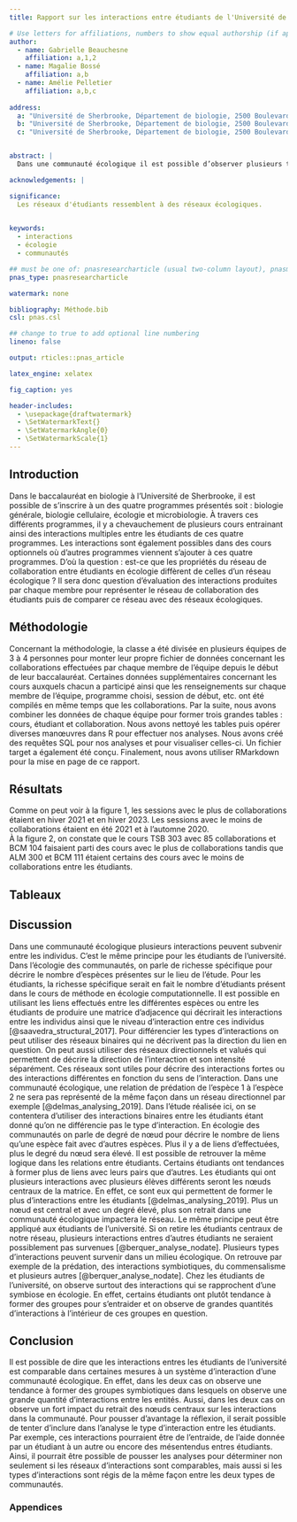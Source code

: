 ```yaml
---
title: Rapport sur les interactions entre étudiants de l'Université de Sherbrooke

# Use letters for affiliations, numbers to show equal authorship (if applicable) and to indicate the corresponding author
author:
  - name: Gabrielle Beauchesne
    affiliation: a,1,2
  - name: Magalie Bossé
    affiliation: a,b
  - name: Amélie Pelletier
    affiliation: a,b,c
    
address:
  a: "Université de Sherbrooke, Département de biologie, 2500 Boulevard de l'Université, Sherbrooke, Québec, J1K 2R1"
  b: "Université de Sherbrooke, Département de biologie, 2500 Boulevard de l'Université, Sherbrooke, Québec, J1K 2R1"
  c: "Université de Sherbrooke, Département de biologie, 2500 Boulevard de l'Université, Sherbrooke, Québec, J1K 2R1"


abstract: |
  Dans une communauté écologique il est possible d’observer plusieurs types d’interactions entres les espèces qui sont présentes. En observant ces interactions on constate certains agencements au sein de ces communautés. Par exemple, on peut observer certaines espèces qui interagissent plus entres elles que d’autres. On peut aussi observer que des espèces interagissent avec un grand nombre d’autres espèces faisant d’eux un point central des relations écologiques de cette communauté. Le même genre d’interactions peut être retrouvée en société. En effet, en comparant les interactions entres les étudiants en biologie de l’Université de Sherbrooke on constate que les interactions forment eux aussi des agencements bien particuliers qui se rapproche beaucoup de ce qu’on peut retrouver en nature.

acknowledgements: |

significance:
  Les réseaux d'étudiants ressemblent à des réseaux écologiques.
  

keywords:
  - interactions
  - écologie
  - communautés

## must be one of: pnasresearcharticle (usual two-column layout), pnasmathematics (one column layout), or pnasinvited (invited submissions only)
pnas_type: pnasresearcharticle

watermark: none

bibliography: Méthode.bib
csl: pnas.csl

## change to true to add optional line numbering
lineno: false

output: rticles::pnas_article

latex_engine: xelatex

fig_caption: yes

header-includes:
  - \usepackage{draftwatermark}
  - \SetWatermarkText{}
  - \SetWatermarkAngle{0}
  - \SetWatermarkScale{1}
---
```



Introduction {.unnumbered}
---------------
Dans le baccalauréat en biologie à l’Université de Sherbrooke, il est possible de s’inscrire à un des quatre programmes présentés soit : biologie générale, biologie cellulaire, écologie et microbiologie. À travers ces différents programmes, il y a chevauchement de plusieurs cours entrainant ainsi des interactions multiples entre les étudiants de ces quatre programmes. Les interactions sont également possibles dans des cours optionnels où d’autres programmes viennent s’ajouter à ces quatre programmes. D’où la question : est-ce que les propriétés du réseau de collaboration entre étudiants en écologie diffèrent de celles d’un réseau écologique ? Il sera donc question d’évaluation des interactions produites par chaque membre pour représenter le réseau de collaboration des étudiants puis de comparer ce réseau avec des réseaux écologiques. 

Méthodologie {#Méthodologie .unnumbered}
-------------------
Concernant la méthodologie, la classe a été divisée en plusieurs équipes de 3 à 4 personnes pour monter leur propre fichier de données concernant les collaborations effectuées par chaque membre de l’équipe depuis le début de leur baccalauréat. Certaines données supplémentaires concernant les cours auxquels chacun a participé ainsi que les renseignements sur chaque membre de l’équipe, programme choisi, session de début, etc. ont été compilés en même temps que les collaborations. Par la suite, nous avons combiner les données de chaque équipe pour former trois grandes tables : cours, étudiant et collaboration. Nous avons nettoyé les tables puis opérer diverses manœuvres dans R pour effectuer nos analyses. Nous avons créé des requêtes SQL pour nos analyses et pour visualiser celles-ci. Un fichier target a également été conçu. Finalement, nous avons utiliser RMarkdown pour la mise en page de ce rapport.  

Résultats {#Résultats .unnumbered}
----------------------
Comme on peut voir à la figure 1, les sessions avec le plus de collaborations étaient en hiver 2021 et en hiver 2023. Les sessions avec le moins de collaborations étaient en été 2021 et à l'automne 2020.  
À la figure 2, on constate que le cours TSB 303 avec 85 collaborations et BCM 104 faisaient parti des cours avec le plus de collaborations tandis que ALM 300 et BCM 111 étaient certains des cours avec le moins de collaborations entre les étudiants. 

Tableaux {#references .unnumbered}
----------
\begin{figure*}
  \centering
  \includegraphics[width=\linewidth]{session.png}
  \caption{Nombres de collaborations par session}
  \label{fig:session}
\end{figure*}


\begin{figure*}
  \centering
  \includegraphics[width=\linewidth]{sigle3.png}
  \caption{Nombres de collaborations par cours}
  \label{fig:sigle3}
\end{figure*}

\begin{figure*}
  \centering
  \includegraphics[width=\linewidth]{matrice.png}
  \caption{Réseaux d'interactions entre les étudiants du cours}
  \label{fig:matrice}
\end{figure*}

\setboolean{displaywatermark}{false}

Discussion {#Discussion .unnumbered}
------
Dans une communauté écologique plusieurs interactions peuvent subvenir entre les individus. C’est le même principe pour les étudiants de l’université. Dans l’écologie des communautés, on parle de richesse spécifique pour décrire le nombre d’espèces présentes sur le lieu de l’étude. Pour les étudiants, la richesse spécifique serait en fait le nombre d’étudiants présent dans le cours de méthode en écologie computationnelle. Il est possible en utilisant les liens effectués entre les différentes espèces ou entre les étudiants de produire une matrice d’adjacence qui décrirait les interactions entre les individus ainsi que le niveau d’interaction entre ces individus [@saavedra_structural_2017]. 
Pour différencier les types d’interactions on peut utiliser des réseaux binaires qui ne décrivent pas la direction du lien en question. On peut aussi utiliser des réseaux directionnels et valués qui permettent de décrire la direction de l’interaction et son intensité séparément. Ces réseaux sont utiles pour décrire des interactions fortes ou des interactions différentes en fonction du sens de l’interaction. Dans une communauté écologique, une relation de prédation de l’espèce 1 à l’espèce 2 ne sera pas représenté de la même façon dans un réseau directionnel par exemple [@delmas_analysing_2019].
Dans l’étude réalisée ici, on se contentera d’utiliser des interactions binaires entre les étudiants étant donné qu’on ne différencie pas le type d’interaction. 
En écologie des communautés on parle de degré de nœud pour décrire le nombre de liens qu’une espèce fait avec d’autres espèces. Plus il y a de liens d’effectuées, plus le degré du nœud sera élevé. Il est possible de retrouver la même logique dans les relations entre étudiants. Certains étudiants ont tendances à former plus de liens avec leurs pairs que d’autres. 
Les étudiants qui ont plusieurs interactions avec plusieurs élèves différents seront les nœuds centraux de la matrice. En effet, ce sont eux qui permettent de former le plus d’interactions entre les étudiants [@delmas_analysing_2019].
Plus un nœud est central et avec un degré élevé, plus son retrait dans une communauté écologique impactera le réseau. Le même principe peut être appliqué aux étudiants de l’université. Si on retire les étudiants centraux de notre réseau, plusieurs interactions entres d’autres étudiants ne seraient possiblement pas survenues [@berquer_analyse_nodate].
Plusieurs types d’interactions peuvent survenir dans un milieu écologique. On retrouve par exemple de la prédation, des interactions symbiotiques, du commensalisme et plusieurs autres [@berquer_analyse_nodate]. Chez les étudiants de l’université, on observe surtout des interactions qui se rapprochent d’une symbiose en écologie. En effet, certains étudiants ont plutôt tendance à former des groupes pour s’entraider et on observe de grandes quantités d’interactions à l’intérieur de ces groupes en question. 




Conclusion {#Conclusion .unnumbered}
-----------------
Il est possible de dire que les interactions entres les étudiants de l’université est comparable dans certaines mesures à un système d’interaction d’une communauté écologique. En effet, dans les deux cas on observe une tendance à former des groupes symbiotiques dans lesquels on observe une grande quantité d’interactions entre les entités. Aussi, dans les deux cas on observe un fort impact du retrait des nœuds centraux sur les interactions dans la communauté. 
Pour pousser d’avantage la réflexion, il serait possible de tenter d’inclure dans l’analyse le type d’interaction entre les étudiants. Par exemple, ces interactions pourraient être de l’entraide, de l’aide donnée par un étudiant à un autre ou encore des mésentendus entres étudiants. Ainsi, il pourrait être possible de pousser les analyses pour déterminer non seulement si les réseaux d’interactions sont comparables, mais aussi si les types d’interactions sont régis de la même façon entre les deux types de communautés. 



### Appendices {#appendices .unnumbered}


<!-- Leave these lines as they are at the end of your .Rmd file to ensure placement of methods & acknowledgements sections before the references-->
\showmatmethods
\showacknow
\pnasbreak
